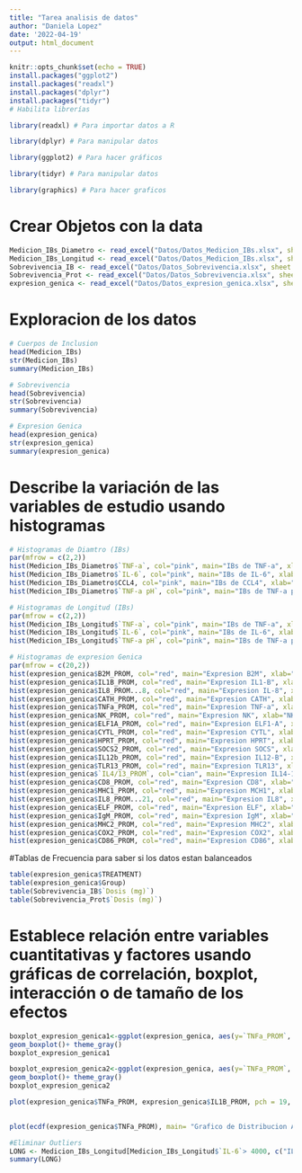 ```yaml
---
title: "Tarea analisis de datos"
author: "Daniela Lopez"
date: '2022-04-19'
output: html_document
---
```


```r
knitr::opts_chunk$set(echo = TRUE)
install.packages("ggplot2")
install.packages("readxl")
install.packages("dplyr")
install.packages("tidyr")
# Habilita librerías

library(readxl) # Para importar datos a R

library(dplyr) # Para manipular datos

library(ggplot2) # Para hacer gráficos

library(tidyr) # Para manipular datos

library(graphics) # Para hacer graficos
```


# Crear Objetos con la data

```r
Medicion_IBs_Diametro <- read_excel("Datos/Datos_Medicion_IBs.xlsx", sheet = "Datos_diametro")
Medicion_IBs_Longitud <- read_excel("Datos/Datos_Medicion_IBs.xlsx", sheet = "Datos_longitud")
Sobrevivencia_IB <- read_excel("Datos/Datos_Sobrevivencia.xlsx", sheet = "General")
Sobrevivencia_Prot <- read_excel("Datos/Datos_Sobrevivencia.xlsx", sheet = "Especifico")
expresion_genica <- read_excel("Datos/Datos_expresion_genica.xlsx", sheet = "CT_PROM")
```

# Exploracion de los datos
```r
# Cuerpos de Inclusion
head(Medicion_IBs)
str(Medicion_IBs) 
summary(Medicion_IBs)

# Sobrevivencia
head(Sobrevivencia)
str(Sobrevivencia) 
summary(Sobrevivencia)

# Expresion Genica
head(expresion_genica)
str(expresion_genica) 
summary(expresion_genica)

```

# Describe la variación de las variables de estudio usando histogramas

```r
# Histogramas de Diamtro (IBs)
par(mfrow = c(2,2))
hist(Medicion_IBs_Diametro$`TNF-a`, col="pink", main="IBs de TNF-a", xlab="TNF-a(nm)", border="white")
hist(Medicion_IBs_Diametro$`IL-6`, col="pink", main="IBs de IL-6", xlab="IL-6(nm)",xlim=c(500,2000), border="white")
hist(Medicion_IBs_Diametro$CCL4, col="pink", main="IBs de CCL4", xlab="CCL4(nm)", border="white")
hist(Medicion_IBs_Diametro$`TNF-a pH`, col="pink", main="IBs de TNF-a pH", xlab="TNF-a pH(nm)", border="white")
```

```r
# Histogramas de Longitud (IBs)
par(mfrow = c(2,2))
hist(Medicion_IBs_Longitud$`TNF-a`, col="pink", main="IBs de TNF-a", xlab="TNF-a(nm)", border="white")
hist(Medicion_IBs_Longitud$`IL-6`, col="pink", main="IBs de IL-6", xlab="IL-6(nm)",xlim=c(500,5000), border="white")
hist(Medicion_IBs_Longitud$`TNF-a pH`, col="pink", main="IBs de TNF-a pH", xlab="TNF-a pH(nm)", border="white")
```

```r
# Histogramas de expresion Genica
par(mfrow = c(20,2))
hist(expresion_genica$B2M_PROM, col="red", main="Expresion B2M", xlab="B2M (CT)", border="white", xlim=c(10,50))
hist(expresion_genica$IL1B_PROM, col="red", main="Expresion IL1-B", xlab="IL1-B (CT)", border="white")
hist(expresion_genica$IL8_PROM...8, col="red", main="Expresion IL-8", xlab="IL-8 (CT)", border="white")
hist(expresion_genica$CATH_PROM, col="red", main="Expresion CATH", xlab="CATH (CT)", border="white")
hist(expresion_genica$TNFa_PROM, col="red", main="Expresion TNF-a", xlab="TNF-a (CT)", border="white")
hist(expresion_genica$NK_PROM, col="red", main="Expresion NK", xlab="NK (CT)", border="white")
hist(expresion_genica$ELF1A_PROM, col="red", main="Expresion ELF1-A", xlab="ELF1-A", border="white")
hist(expresion_genica$CYTL_PROM, col="red", main="Expresion CYTL", xlab="CYTL (CT)", border="white")
hist(expresion_genica$HPRT_PROM, col="red", main="Expresion HPRT", xlab="HPRT (CT)", border="white")
hist(expresion_genica$SOCS2_PROM, col="red", main="Expresion SOCS", xlab="SOCS (CT)", border="white")
hist(expresion_genica$IL12b_PROM, col="red", main="Expresion IL12-B", xlab="IL12-B (CT)", border="white")
hist(expresion_genica$TLR13_PROM, col="red", main="Expresion TLR13", xlab="TLR13 (CT)", border="white")
hist(expresion_genica$`IL4/13_PROM`, col="cian", main="Expresion IL14-13", xlab="IL14-13 (CT)", border="white")
hist(expresion_genica$CD8_PROM, col="red", main="Expresion CD8", xlab="CD8 (CT)", border="white")
hist(expresion_genica$MHC1_PROM, col="red", main="Expresion MCH1", xlab="MHC1 (CT)", border="white")
hist(expresion_genica$IL8_PROM...21, col="red", main="Expresion IL8", xlab="IL8 (CT)", border="white")
hist(expresion_genica$ELF_PROM, col="red", main="Expresion ELF", xlab="ELF (CT)", border="white")
hist(expresion_genica$IgM_PROM, col="red", main="Expresion IgM", xlab="IgM (CT)", border="white")
hist(expresion_genica$MHC2_PROM, col="red", main="Expresion MHC2", xlab="MHC2 (CT)", border="white")
hist(expresion_genica$COX2_PROM, col="red", main="Expresion COX2", xlab="COX2 (CT)", border="white")
hist(expresion_genica$CD86_PROM, col="red", main="Expresion CD86", xlab="COX2 (CT)", border="white")
```
#Tablas de Frecuencia para saber si los datos estan balanceados

```r
table(expresion_genica$TREATMENT)
table(expresion_genica$Group)
table(Sobrevivencia_IB$`Dosis (mg)`)
table(Sobrevivencia_Prot$`Dosis (mg)`)
```
# Establece relación entre variables cuantitativas y factores usando gráficas de correlación, boxplot, interacción o de tamaño de los efectos

```r
boxplot_expresion_genica1<-ggplot(expresion_genica, aes(y=`TNFa_PROM`, x=TREATMENT), main= "Boxplot Expresion de TNFa")+
geom_boxplot()+ theme_gray()
boxplot_expresion_genica1

```
```r
boxplot_expresion_genica2<-ggplot(expresion_genica, aes(y=`TNFa_PROM`, x=Group), main= "Boxplot Expresion de TNFa")+
geom_boxplot()+ theme_gray()
boxplot_expresion_genica2
```

```r
plot(expresion_genica$TNFa_PROM, expresion_genica$IL1B_PROM, pch = 19, col = "blue", xlab = "TNFa", ylab="IL1B", main= "Grafico de correlacion entre variables")
 
```
```r
plot(ecdf(expresion_genica$TNFa_PROM), main= "Grafico de Distribucion Acumulada", xlab= "TNF-a")
```

```r
#Eliminar Outliers
LONG <- Medicion_IBs_Longitud[Medicion_IBs_Longitud$`IL-6`> 4000, c("IL-6")]
summary(LONG)
```
```r

```

